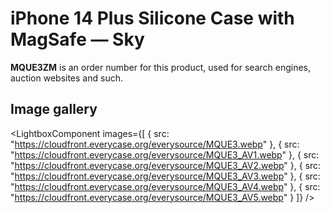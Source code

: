 
# iPhone 14 Plus Silicone Case with MagSafe — Sky

<Callout type='info' emoji='👉🏻'>**MQUE3ZM** is an order number for this product, used for search engines, auction websites and such.</Callout>

## Image gallery

<LightboxComponent
    images={[
      {
        src: "https://cloudfront.everycase.org/everysource/MQUE3.webp"
      },
      {
        src: "https://cloudfront.everycase.org/everysource/MQUE3_AV1.webp"
      },
      {
        src: "https://cloudfront.everycase.org/everysource/MQUE3_AV2.webp"
      },
      {
        src: "https://cloudfront.everycase.org/everysource/MQUE3_AV3.webp"
      },
      {
        src: "https://cloudfront.everycase.org/everysource/MQUE3_AV4.webp"
      },
      {
        src: "https://cloudfront.everycase.org/everysource/MQUE3_AV5.webp"
      }
    ]}
  />
